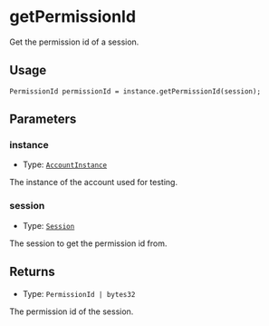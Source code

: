 # getPermissionId 

Get the permission id of a session.

## Usage

```solidity copy
PermissionId permissionId = instance.getPermissionId(session);
```

## Parameters

### instance

- Type: [`AccountInstance`](/modulekit/glossary/types#accountinstance)

The instance of the account used for testing.


### session

- Type: [`Session`](/modulekit/glossary/types#session) 

The session to get the permission id from.

## Returns

- Type: `PermissionId | bytes32`

The permission id of the session.
